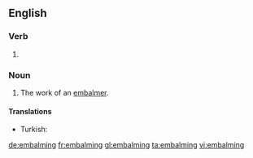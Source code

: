 ==English==

===Verb===
{{head|en|present participle}}

# {{present participle of|embalm|lang=en}}

===Noun===
{{en-noun}}

# The work of an [[embalmer]].

====Translations====
{{trans-top|work of an embalmer}}
* Turkish: {{t+|tr|tahnit}}
{{trans-mid}}
{{trans-bottom}}

[[de:embalming]]
[[fr:embalming]]
[[gl:embalming]]
[[ta:embalming]]
[[vi:embalming]]